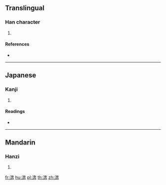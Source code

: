 ==Translingual==

===Han character===
{{Han char|rn=85|rad=水|as=08|sn=11|four=34144|canj=EKJT}}

# {{defn|Han|sort=水08}}

====References====
* {{Han ref|kx=0633.160|dkj=17714|dj=1039.050|hdz=31643.080|uh=6E00|ud=28160|bh=D5EB|bd=54763}}

----

==Japanese==

===Kanji===
{{ja-kanji|grade=|rs=水08}}

# {{defn|lang=ja|sort=水08}}

====Readings====
* {{ja-readings|on=[[ほん]] (hon), [[ぼん]] (bon)|kun=}}

----

==Mandarin==

===Hanzi===
{{cmn-hanzi|pin=[[bēn]] ([[ben1]])|wg=pen<sup>1</sup>}}

# {{defn|lang=cmn|sort=水08}}

[[fr:渀]]
[[hu:渀]]
[[pl:渀]]
[[th:渀]]
[[zh:渀]]